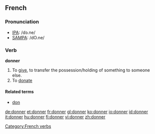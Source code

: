 {{see|Donner}}

==French==

===Pronunciation===
*[[w:IPA|IPA]]: /dɔ.ne/
*[[w:SAMPA|SAMPA]]: /dO.ne/

===Verb===
'''donner'''
#To [[give]], to transfer the possession/holding of something to someone else.
#To [[donate]]

====Related terms====
*[[don#French|don]]
[[Category:French verbs]]

[[de:donner]]
[[et:donner]]
[[fr:donner]]
[[gl:donner]]
[[ko:donner]]
[[io:donner]]
[[id:donner]]
[[it:donner]]
[[hu:donner]]
[[fi:donner]]
[[vi:donner]]
[[zh:donner]]